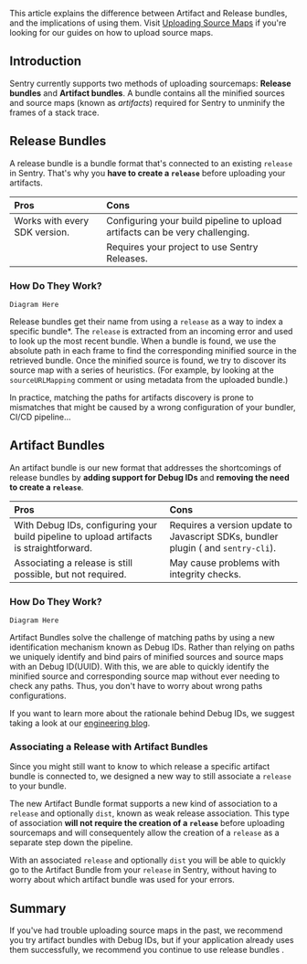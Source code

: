 This article explains the difference between Artifact and Release bundles, and the implications of using them. Visit [Uploading Source Maps](/platforms/javascript/guides/react/sourcemaps/uploading/) if you're looking for our guides on how to upload source maps.

## Introduction

Sentry currently supports two methods of uploading sourcemaps: **Release bundles** and **Artifact bundles**. A bundle contains all the minified sources and source maps (known as _artifacts_) required for Sentry to unminify the frames of a stack trace.

## Release Bundles

A release bundle is a bundle format that's connected to an existing `release` in Sentry. That's why you **have to create a `release`** before uploading your artifacts.

| Pros | Cons |
|:--|:--|
| Works with every SDK version. | Configuring your build pipeline to upload artifacts can be very challenging.  |
| | Requires your project to use Sentry Releases.





### How Do They Work?

```
Diagram Here
```

Release bundles get their name from using a `release` as a way to index a specific bundle*. The `release` is extracted from an incoming error and used to look up the most recent bundle. When a bundle is found, we use the absolute path in each frame to find the corresponding minified source in the retrieved bundle. Once the minified source is found, we try to discover its source map with a series of heuristics. (For example, by looking at the `sourceURLMapping` comment or using metadata from the uploaded bundle.)

In practice, matching the paths for artifacts discovery is prone to mismatches that might be caused by a wrong configuration of your bundler, CI/CD pipeline...

## Artifact Bundles

An artifact bundle is our new format that addresses the shortcomings of release bundles by **adding support for Debug IDs** and **removing the need to create a `release`**.

| Pros | Cons |
|:--|:--|
| With Debug IDs, configuring your build pipeline to upload artifacts is straightforward. | Requires a version update to Javascript SDKs, bundler plugin ( and `sentry-cli`). |
| Associating a release is still possible, but not required. | May cause problems with integrity checks.

### How Do They Work?

```
Diagram Here
```

Artifact Bundles solve the challenge of matching paths by using a new identification mechanism known as Debug IDs. Rather than relying on paths we uniquely identify and bind pairs of minified sources and source maps with an Debug ID(UUID). With this, we are able to quickly identify the minified source and corresponding source map without ever needing to check any paths. Thus, you don't have to worry about wrong paths configurations.

<Note>

If you want to learn more about the rationale behind Debug IDs, we suggest taking a look at our [engineering blog](https://sentry.engineering/blog/the-case-for-debug-ids).

</Note>

### Associating a Release with Artifact Bundles

Since you might still want to know to which release a specific artifact bundle is connected to, we designed a new way to still associate a `release` to your bundle.

The new Artifact Bundle format supports a new kind of association to a `release` and optionally `dist`, known as weak release association. This type of association **will not require the creation of a `release`** before uploading sourcemaps and will consequentely allow the creation of a `release` as a separate step down the pipeline.

With an associated `release` and optionally `dist` you will be able to quickly go to the Artifact Bundle from your `release` in Sentry, without having to worry about which artifact bundle was used for your errors.

## Summary
If you've had trouble uploading source maps in the past, we recommend you try artifact bundles with Debug IDs, but if your application already uses them successfully, we recommend you continue to use release bundles .
